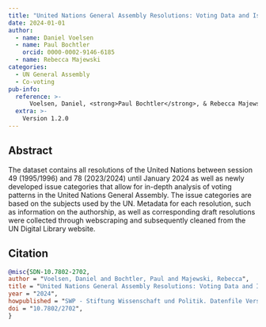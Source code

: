 ```yaml
---
title: "United Nations General Assembly Resolutions: Voting Data and Issue Categories"
date: 2024-01-01
author:
  - name: Daniel Voelsen
  - name: Paul Bochtler
    orcid: 0000-0002-9146-6185
  - name: Rebecca Majewski
categories: 
  - UN General Assembly
  - Co-voting
pub-info:
  reference: >-
      Voelsen, Daniel, <strong>Paul Bochtler</strong>, & Rebecca Majewski. “United Nations General Assembly Resolutions: Voting Data and Issue Categories,” SWP - Stiftung Wissenschaft und Politik, Version 1.2.0, Dataset, doi: <a href="https://doi.org/10.7802/2702"><code>10.7802/2702</code> </a>.
  extra: >-
    Version 1.2.0
---
```


## Abstract

The dataset contains all resolutions of the United Nations between session 49 (1995/1996) and 78 (2023/2024) until January 2024 as well as newly developed issue categories that allow for in-depth analysis of voting patterns in the United Nations General Assembly. The issue categories are based on the subjects used by the UN. Metadata for each resolution, such as information on the authorship, as well as corresponding draft resolutions were collected through webscraping and subsequently cleaned from the UN Digital Library website.


## Citation

```bibtex
@misc{SDN-10.7802-2702,
author = "Voelsen, Daniel and Bochtler, Paul and Majewski, Rebecca",
title = "United Nations General Assembly Resolutions: Voting Data and Issue Categories",
year = "2024",
howpublished = "SWP - Stiftung Wissenschaft und Politik. Datenfile Version 1.2, https://doi.org/10.7802/2702",
doi = "10.7802/2702",
}
```
  